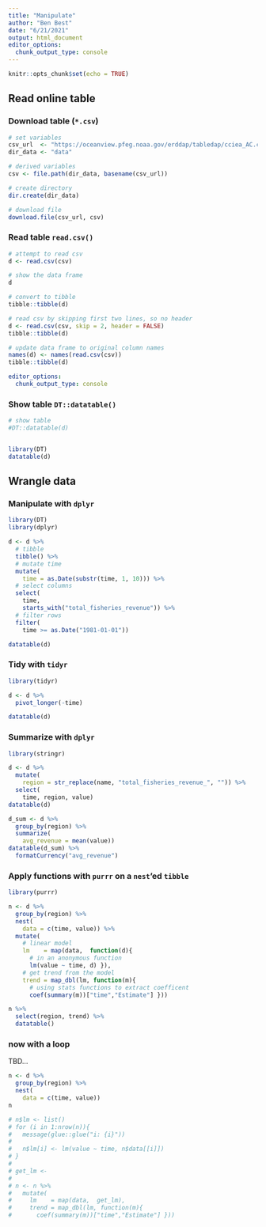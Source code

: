 ```yaml
---
title: "Manipulate"
author: "Ben Best"
date: "6/21/2021"
output: html_document
editor_options: 
  chunk_output_type: console
---
```


```r
knitr::opts_chunk$set(echo = TRUE)
```

## Read online table

### Download table (`*.csv`)

```r
# set variables
csv_url  <- "https://oceanview.pfeg.noaa.gov/erddap/tabledap/cciea_AC.csv"
dir_data <- "data"

# derived variables
csv <- file.path(dir_data, basename(csv_url))

# create directory
dir.create(dir_data)

# download file
download.file(csv_url, csv)
```

### Read table `read.csv()`

```r
# attempt to read csv
d <- read.csv(csv)

# show the data frame
d

# convert to tibble
tibble::tibble(d)

# read csv by skipping first two lines, so no header
d <- read.csv(csv, skip = 2, header = FALSE)
tibble::tibble(d)

# update data frame to original column names
names(d) <- names(read.csv(csv))
tibble::tibble(d)
```

```yaml
editor_options: 
  chunk_output_type: console
```

### Show table `DT::datatable()`

```r
# show table
#DT::datatable(d)


library(DT)
datatable(d)
```

## Wrangle data

### Manipulate with `dplyr`

```r
library(DT)
library(dplyr)

d <- d %>% 
  # tibble
  tibble() %>% 
  # mutate time
  mutate(
    time = as.Date(substr(time, 1, 10))) %>% 
  # select columns
  select(
    time, 
    starts_with("total_fisheries_revenue")) %>% 
  # filter rows
  filter(
    time >= as.Date("1981-01-01"))

datatable(d)
```

### Tidy with `tidyr`

```r
library(tidyr)

d <- d %>% 
  pivot_longer(-time)

datatable(d)
```


### Summarize with `dplyr`

```r
library(stringr)

d <- d %>% 
  mutate(
    region = str_replace(name, "total_fisheries_revenue_", "")) %>% 
  select(
    time, region, value)
datatable(d)

d_sum <- d %>% 
  group_by(region) %>% 
  summarize(
    avg_revenue = mean(value))
datatable(d_sum) %>% 
  formatCurrency("avg_revenue")
```

### Apply functions with `purrr` on a `nest`'ed `tibble`

```r
library(purrr)

n <- d %>% 
  group_by(region) %>% 
  nest(
    data = c(time, value)) %>% 
  mutate(
    # linear model
    lm    = map(data,  function(d){
      # in an anonymous function
      lm(value ~ time, d) }),
    # get trend from the model
    trend = map_dbl(lm, function(m){
      # using stats functions to extract coefficent
      coef(summary(m))["time","Estimate"] }))

n %>% 
  select(region, trend) %>% 
  datatable()
```

### now with a loop

TBD...

```r
n <- d %>% 
  group_by(region) %>% 
  nest(
    data = c(time, value))
n

# n$lm <- list()
# for (i in 1:nrow(n)){
#   message(glue::glue("i: {i}"))
# 
#   n$lm[i] <- lm(value ~ time, n$data[[i]])
# }
# 
# get_lm <- 
# 
# n <- n %>% 
#   mutate(
#     lm    = map(data,  get_lm),
#     trend = map_dbl(lm, function(m){
#       coef(summary(m))["time","Estimate"] }))
```


